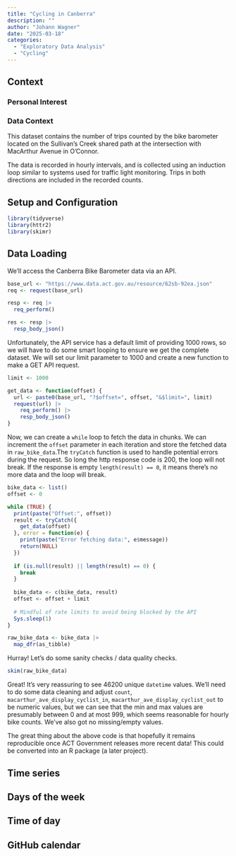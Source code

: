 ```yaml
---
title: "Cycling in Canberra"
description: ""
author: "Johann Wagner"
date: "2025-03-18"
categories:
  - "Exploratory Data Analysis"
  - "Cycling"
---
```


## Context
### Personal Interest

### Data Context
This dataset contains the number of trips counted by the bike barometer located on the Sullivan's Creek shared path at the intersection with MacArthur Avenue in O'Connor.

The data is recorded in hourly intervals, and is collected using an induction loop similar to systems used for traffic light monitoring. Trips in both directions are included in the recorded counts.

## Setup and Configuration

```r
library(tidyverse)
library(httr2)
library(skimr)
```

## Data Loading
We'll access the Canberra Bike Barometer data via an API.

```r
base_url <- "https://www.data.act.gov.au/resource/62sb-92ea.json"
req <- request(base_url)

resp <- req |> 
  req_perform()

res <- resp |> 
  resp_body_json()
```

Unfortunately, the API service has a default limit of providing 1000 rows, so we will have to do some smart looping to ensure we get the complete dataset. We will set our limit parameter to 1000 and create a new function to make a GET API request.
```r
limit <- 1000

get_data <- function(offset) {
  url <- paste0(base_url, "?$offset=", offset, "&$limit=", limit)
  request(url) |> 
    req_perform() |> 
    resp_body_json()
}
```

Now, we can create a `while` loop to fetch the data in chunks. We can increment the `offset` parameter in each iteration and store the fetched data in `raw_bike_data`.The `tryCatch` function is used to handle potential errors during the request. So long the http response code is 200, the loop will not break. If the response is empty `length(result) == 0`, it means there's no more data and the loop will break.

```r
bike_data <- list()
offset <- 0

while (TRUE) {
  print(paste("Offset:", offset))
  result <- tryCatch({
    get_data(offset)
  }, error = function(e) {
    print(paste("Error fetching data:", e$message))
    return(NULL)
  })
  
  if (is.null(result) || length(result) == 0) {
    break
  }
  
  bike_data <- c(bike_data, result)
  offset <- offset + limit
  
  # Mindful of rate limits to avoid being blocked by the API
  Sys.sleep(1)
}

raw_bike_data <- bike_data |> 
  map_dfr(as_tibble)
```

Hurray! Let's do some sanity checks / data quality checks.
```r
skim(raw_bike_data)
```

Great! It's very reassuring to see 46200 unique `datetime` values. We'll need to do some data cleaning and adjust `count`, `macarthur_ave_display_cyclist_in`, `macarthur_ave_display_cyclist_out` to be numeric values, but we can see that the min and max values are presumably between 0 and at most 999, which seems reasonable for hourly bike counts. We've also got no missing/empty values.

The great thing about the above code is that hopefully it remains reproducible once ACT Government releases more recent data! This could be converted into an R package (a later project).

## Time series

## Days of the week

## Time of day

## GitHub calendar
